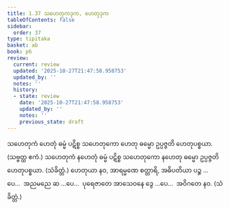 ```yaml
---
title: 1.37 သဟေတုကဒုက, ဟေတုဒုက
tableOfContents: false
sidebar:
  order: 37
type: tipitaka
basket: ab
book: p6
review:
  current: review
  updated: '2025-10-27T21:47:58.958753'
  updated_by: ''
  notes: ''
  history:
  - state: review
    date: '2025-10-27T21:47:58.958753'
    updated_by: ''
    notes: ''
    previous_state: draft
---
```



<ReviewStatus review={frontmatter.review} showDetails={true} />

<HypothesisAnnotation frontmatter={frontmatter} />

<DynamicBreadcrumb />

<Division number="67" book="p6" e="ch" v="39" p="55">

<Paragraph number="195" book="p6">
သဟေတုကံ ဟေတုံ ဓမ္မံ ပဋိစ္စ သဟေတုကော ဟေတု ဓမ္မော ဥပ္ပဇ္ဇတိ ဟေတုပစ္စယာ. (သဗ္ဗတ္ထ ဧကံ.)
</Paragraph>

<Paragraph number="196" book="p6">
သဟေတုကံ နဟေတုံ ဓမ္မံ ပဋိစ္စ သဟေတုကော နဟေတု ဓမ္မော ဥပ္ပဇ္ဇတိ ဟေတုပစ္စယာ. (သံခိတ္တံ.)
</Paragraph>

<Paragraph number="197" book="p6">
ဟေတုယာ နဝ, အာရမ္မဏေ စတ္တာရိ, အဓိပတိယာ ပဉ္စ …ပေ…  အညမညေ ဆ …ပေ…  ပုရေဇာတေ အာသေဝနေ ဒွေ …ပေ…  အဝိဂတေ နဝ. (သံခိတ္တံ.)
</Paragraph>
</Division>